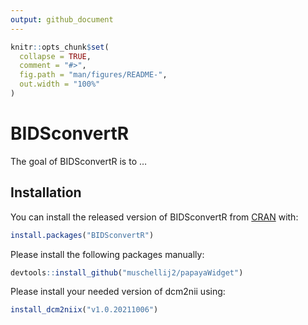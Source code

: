 ```yaml
---
output: github_document
---
```


<!-- README.md is generated from README.Rmd. Please edit that file -->

```r
knitr::opts_chunk$set(
  collapse = TRUE,
  comment = "#>",
  fig.path = "man/figures/README-",
  out.width = "100%"
)
```

# BIDSconvertR

<!-- badges: start -->
<!-- badges: end -->

The goal of BIDSconvertR is to ...

## Installation

You can install the released version of BIDSconvertR from [CRAN](https://CRAN.R-project.org) with:

```r
install.packages("BIDSconvertR")
```

Please install the following packages manually:

```r
devtools::install_github("muschellij2/papayaWidget")
```

Please install your needed version of dcm2nii using:

```r
install_dcm2niix("v1.0.20211006")
```






<!-- ## Example -->

<!-- This is a basic example which shows you how to solve a common problem: -->

<!-- ```{r example} -->
<!-- library(BIDSconvertR) -->
<!-- ## basic example code -->
<!-- ``` -->

<!-- What is special about using `README.Rmd` instead of just `README.md`? You can include R chunks like so: -->

<!-- ```{r cars} -->
<!-- summary(cars) -->
<!-- ``` -->

<!-- You'll still need to render `README.Rmd` regularly, to keep `README.md` up-to-date. `devtools::build_readme()` is handy for this. You could also use GitHub Actions to re-render `README.Rmd` every time you push. An example workflow can be found here: <https://github.com/r-lib/actions/tree/master/examples>. -->

<!-- You can also embed plots, for example: -->

<!-- ```{r pressure, echo = FALSE} -->
<!-- plot(pressure) -->
<!-- ``` -->

<!-- In that case, don't forget to commit and push the resulting figure files, so they display on GitHub and CRAN. -->
